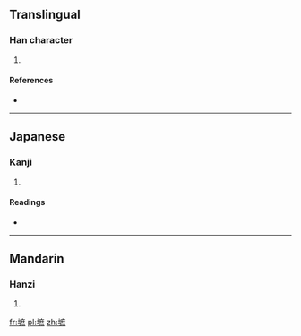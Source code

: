 ==Translingual==

===Han character===
{{Han char|rn=32|rad=土|as=11|sn=14|four=|canj=土戈廿火 (GITF)}}

# {{defn|Han|sort=土11}}

====References====
* {{Han ref|kx=0238.010|dkj=05422|dj=0476.100|hdz=10481.110|uh=588C|ud=22668}}

----

==Japanese==

===Kanji===
{{ja-kanji|grade=|rs=土11}}

# {{defn|lang=ja|sort=土11}}

====Readings====
* {{ja-readings|on=[[しゃく]] (shaku), [[せき]] (seki)|kun=[[どだい]] (dodai)}}

----

==Mandarin==

===Hanzi===
{{cmn-hanzi|pin=[[zhī]] ([[zhi1]])|wg=chih<sup>1</sup>}}

# {{defn|lang=cmn|sort=土11}}

[[fr:墌]]
[[pl:墌]]
[[zh:墌]]